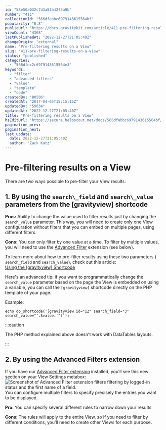 ```yaml
---
id: "58e50a032c7d3a52b42f3a9b"
number: "411"
collectionId: "566dfabbc6979143615564bf"
popularity: "0.8"
publicUrl: "https://docs.gravitykit.com/article/411-pre-filtering-results-on-a-view"
viewCount: "4368"
lastPublishedAt: "2022-12-27T21:05:40Z"
changeOrigin: "external"
name: "Pre-filtering results on a View"
slug: "411-pre-filtering-results-on-a-view"
status: "published"
categories: 
  - "566dfec2c6979143615564e3"
keywords: 
  - "filter"
  - "advanced filters"
  - "value"
  - "template"
  - "code"
createdBy: "80506"
createdAt: "2017-04-05T15:15:15Z"
updatedBy: "59634"
updatedAt: "2022-12-27T21:05:40Z"
title: "Pre-filtering results on a View"
hsEditUrl: "https://secure.helpscout.net/docs/566dfabbc6979143615564bf/article/58e50a032c7d3a52b42f3a9b"
pagination_prev: 
pagination_next: 
last_update:
  date: 2022-12-27T21:05:40Z
  author: "Zack Katz"
---
```


# Pre-filtering results on a View

There are two ways possible to pre-filter your View results:

## 1. By using the `search\_field` and `search\_value` parameters from the \[gravityview\] shortcode

**Pros:** Ability to change the value used to filter results just by changing the `search_value` parameter. This way, you will need to create only one View configuration without filters that you can embed on multiple pages, using different filters.

**Cons:** You can only filter by one value at a time. To filter by multiple values, you will need to use the [Advanced Filter](https://www.gravitykit.com/extensions/advanced-filter/) extension (see below).

To learn more about how to pre-filter results using these two parameters ( `search_field` and `search_value`), check out this article:  
[Using the \[gravityview\] Shortcode](https://docs.gravitykit.com/article/73-using-the-shortcode)

Here's an advanced tip: if you want to programmatically change the `search_value` parameter based on the page the View is embedded on using a variable, you can call the `[gravityview]` shortcode directly on the PHP template of your page.

Example:

```
echo do_shortcode('[gravityview id="12" search_field="3" search_value="'.$value.'"]');
```


:::caution

The PHP method explained above doesn't work with DataTables layouts.

:::

 ## 2. By using the Advanced Filters extension 

If you have our [Advanced Filter extension](https://www.gravitykit.com/extensions/advanced-filter/) installed, you'll see this new section on your View Settings metabox:  
![Screenshot of Advanced Filter extension filters filtering by logged-in status and the first name of a field.](https://i.gravitykit.com/PTTGYQ+)You can configure multiple filters to specify precisely the entries you want to be displayed.

**Pro**: You can specify several different rules to narrow down your results.

**Cons**: The rules will <g style="font-size: 14px;">apply </g>to the entire View, so if you need to filter by different conditions, you'll need to create other Views for each purpose.
